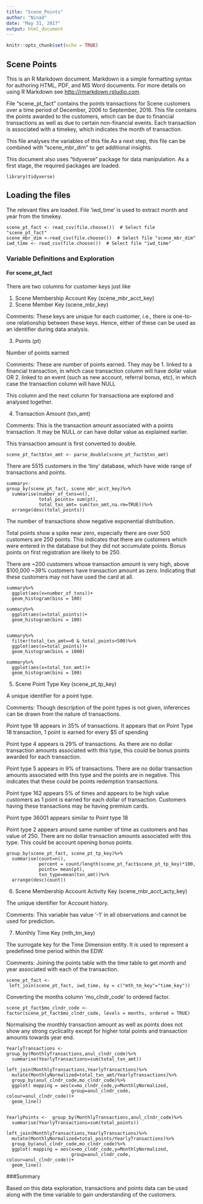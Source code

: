 ---
title: "Scene_Points"
author: "Ninad"
date: "May 31, 2017"
output: html_document
---

```{r setup, include=FALSE}
knitr::opts_chunk$set(echo = TRUE)
```

## Scene Points

This is an R Markdown document. Markdown is a simple formatting syntax for authoring HTML, PDF, and MS Word documents. For more details on using R Markdown see <http://rmarkdown.rstudio.com>.

File "scene_pt_fact" contains the points transactions for Scene customers over a time period of December, 2006 to September, 2016. This file contains the points awarded to the customers, which can be due to financial transactions as well as due to certain non-financial events. Each transaction is associated with a timekey, which indicates the month of transaction. 

This file analyses the variables of this file.As a next step, this file can be combined with "scene_mbr_dim" to get additional insights.

This document also uses "tidyverse" package for data manipulation. As a first stage, the required packages are loaded.

```{libraries}
library(tidyverse)
```

## Loading the files

The relevant files are loaded. 
File 'iwd_time' is used to extract month and year from the timekey.

```{input}
scene_pt_fact <- read_csv(file.choose())  # Select file "scene_pt_fact"
scene_mbr_dim <-read_csv(file.choose())  # Select file "scene_mbr_dim"
iwd_time <- read_csv(file.choose())  # Select file "iwd_time"
```

 
### Variable Definitions and Exploration
#### For scene_pt_fact

There are two columns for customer keys just like

1. Scene Membership Account Key (scene_mbr_acct_key)
2. Scene Member Key (scene_mbr_key)
 
Comments:
These keys are unique for each customer, i.e., there is one-to-one relationship between these keys. Hence, either of these can be used as an identifier during data analysis.


3. Points (pt)

Number of points earned

Comments:
These are number of points earned. They may be 
1.  linked to a financial transaction, in which case transaction column will have dollar value 
OR
2.  linked to an event (such as new account, referral bonus, etc), in which case the transaction column will have NULL

This column and the next column for transactiona are explored and analysed together.



4. Transaction Amount (txn_amt)

Comments:
This is the transaction amount associated with a points transaction. It may be NULL or can have dollar value as explained earlier.

This transaction amount is first converted to double.

```{TxnAmt}
scene_pt_fact$txn_amt <- parse_double(scene_pt_fact$txn_amt)
```

There are 5515 customers in the 'tiny' database, which have wide range of transactions and points.
```{Summary}
summary<-
group_by(scene_pt_fact, scene_mbr_acct_key)%>%
  summarise(number_of_txns=n(),
            total_points= sum(pt),
            total_txn_amt= sum(txn_amt,na.rm=TRUE))%>%
  arrange(desc(total_points))
```

The number of transactions show negative exponential distribution.

Total points show a spike near zero, especially there are over 500 customers are 250 points. This indicates that there are customers which were entered in the database but they did not accumulate points. Bonus points on first registration are likely to be 250.

There are ~200 customers whose transaction amount is very high, above $100,000
~39% customers have transaction amount as zero. Indicating that these customers may not have used the card at all.

```{Distribution}
summary%>%
  ggplot(aes(x=number_of_txns))+
  geom_histogram(bins = 100)

summary%>%
  ggplot(aes(x=total_points))+
  geom_histogram(bins = 100)
  

summary%>%  
  filter(total_txn_amt==0 & total_points<500)%>%
  ggplot(aes(x=total_points))+
  geom_histogram(bins = 1000)  
  
summary%>%
  ggplot(aes(x=total_txn_amt))+
  geom_histogram(bins = 100)  
```



5. Scene Point Type Key (scene_pt_tp_key)

A unique identifier for a point type.

Comments:
Though description of the point types is not given, inferences can be drawn from the nature of transactions.

Point type 18 appears in 35% of transactions. It appears that on Point Type 18 transaction, 1 point is earned for every $5 of spending

Point type 4 appears is 29% of transactions. As there are no dollar transaction amounts associated with this type, this could be bonus points awarded for each transaction.

Point type 5 appears in 9% of transactions. There are no dollar transaction amounts associated with this type and the points are in negative. This indicates that these could be points redemption transactions.

Point type 162 appears 5% of times and appears to be high value customers as 1 point is earned for each dollar of transaction. Customers having these transactions may be having premium cards.

Point type 36001 appears similar to Point type 18

Point type 2 appears around same number of time as customers and has value of 250. There are no dollar transaction amounts associated with this type. This could be account opening bonus points.

```{PointType}
group_by(scene_pt_fact, scene_pt_tp_key)%>%
  summarise(count=n(),
            percent = count/length(scene_pt_fact$scene_pt_tp_key)*100,
            points= mean(pt),
            txn_type=mean(txn_amt))%>%
  arrange(desc(count))
```



6. Scene Membership Account Activity Key (scene_mbr_acct_acty_key)

The unique identifier for Account history.

Comments:
This variable has value '-1' in all observations and cannot be used for prediction.



7. Monthly Time Key (mth_tm_key)

The surrogate key for the Time Dimension entity. It is used to represent a predefined time period within the EDW. 

Comments:
Joining the points table with the time table to get month and year associated with each of the transaction.

```{JOining}
scene_pt_fact <-
 left_join(scene_pt_fact, iwd_time, by = c("mth_tm_key"="time_key"))
```

Converting the months column 'mo_clndr_code' to ordered factor.

```{Months}
scene_pt_fact$mo_clndr_code <- 
factor(scene_pt_fact$mo_clndr_code, levels = months, ordered = TRUE)
```

Normalising the monthly transaction amount as well as points does not show any strong cyclicality except for higher total points and transaction amounts towards year end.

```{Trend}
YearlyTransactions <-  group_by(MonthlyTransactions,anul_clndr_code)%>%
  summarise(YearlyTransactions=sum(total_txn_amt))

left_join(MonthlyTransactions,YearlyTransactions)%>%
  mutate(MonthlyNormalized=total_txn_amt/YearlyTransactions)%>%
  group_by(anul_clndr_code,mo_clndr_code)%>%
  ggplot( mapping = aes(x=mo_clndr_code,y=MonthlyNormalized, 
                        group=anul_clndr_code, colour=anul_clndr_code))+
  geom_line()


YearlyPoints <-  group_by(MonthlyTransactions,anul_clndr_code)%>%
  summarise(YearlyTransactions=sum(total_points))

left_join(MonthlyTransactions,YearlyTransactions)%>%
  mutate(MonthlyNormalized=total_points/YearlyTransactions)%>%
  group_by(anul_clndr_code,mo_clndr_code)%>%
  ggplot( mapping = aes(x=mo_clndr_code,y=MonthlyNormalized, 
                        group=anul_clndr_code, colour=anul_clndr_code))+
  geom_line()
```


###Summary

Based on this data exploration, transactions and points data can be used along with the time variable to gain understanding of the customers. 



